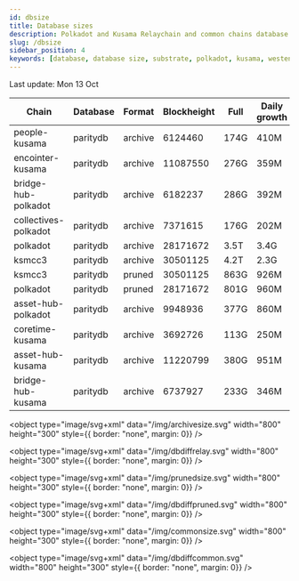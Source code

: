 ```yaml
---
id: dbsize
title: Database sizes
description: Polkadot and Kusama Relaychain and common chains database sizes
slug: /dbsize
sidebar_position: 4
keywords: [database, database size, substrate, polkadot, kusama, westend]
---
```



Last update: Mon 13 Oct

| Chain    | Database   | Format | Blockheight | Full         | Daily growth |
| ------------------------| ----------- | -------- | ------- | ---------- | ----- | 
| people-kusama | paritydb | archive | 6124460 | 174G | 410M |
| encointer-kusama | paritydb | archive | 11087550 | 276G | 359M |
| bridge-hub-polkadot | paritydb | archive | 6182237 | 286G | 392M |
| collectives-polkadot | paritydb | archive | 7371615 | 176G | 202M |
| polkadot | paritydb | archive | 28171672 | 3.5T | 3.4G |
| ksmcc3 | paritydb | archive | 30501125 | 4.2T | 2.3G |
| ksmcc3 | paritydb | pruned | 30501125 | 863G | 926M |
| polkadot | paritydb | pruned | 28171672 | 801G | 960M |
| asset-hub-polkadot | paritydb | archive | 9948936 | 377G | 860M |
| coretime-kusama | paritydb | archive | 3692726 | 113G | 250M |
| asset-hub-kusama | paritydb | archive | 11220799 | 380G | 951M |
| bridge-hub-kusama | paritydb | archive | 6737927 | 233G | 346M |
<object type="image/svg+xml" data="/img/archivesize.svg" width="800" height="300" style={{ border: "none", margin: 0}} />

<object type="image/svg+xml" data="/img/dbdiffrelay.svg" width="800" height="300" style={{ border: "none", margin: 0}} />

<object type="image/svg+xml" data="/img/prunedsize.svg" width="800" height="300" style={{ border: "none", margin: 0}} />

<object type="image/svg+xml" data="/img/dbdiffpruned.svg" width="800" height="300" style={{ border: "none", margin: 0}} />

<object type="image/svg+xml" data="/img/commonsize.svg" width="800" height="300" style={{ border: "none", margin: 0}} />

<object type="image/svg+xml" data="/img/dbdiffcommon.svg" width="800" height="300" style={{ border: "none", margin: 0}} />

